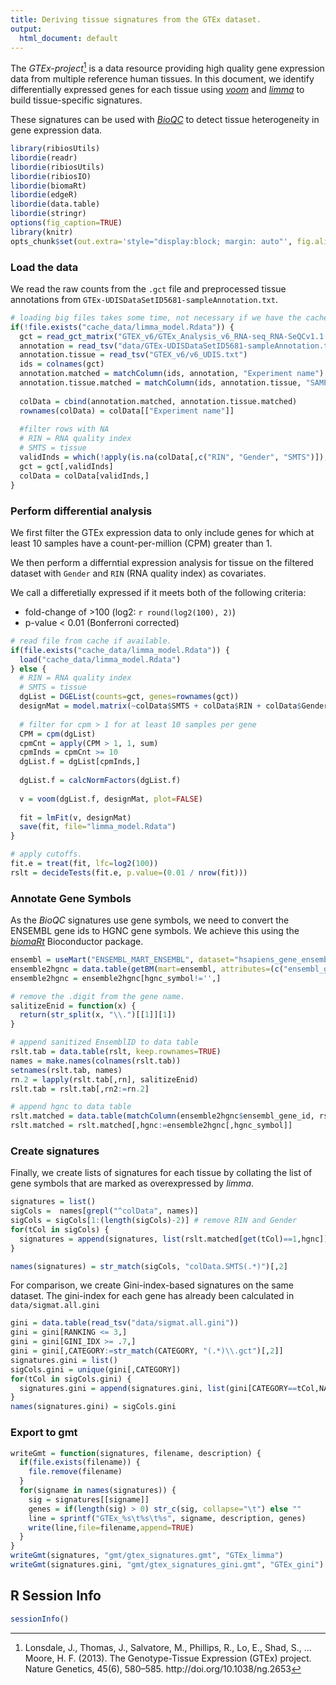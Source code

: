 ```yaml
---
title: Deriving tissue signatures from the GTEx dataset. 
output:
  html_document: default 
---
```


The *GTEx-project*[^1] is a data resource providing high quality gene expression data from multiple reference human tissues. In this document, we identify differentially expressed genes for each tissue using [*voom*](http://bioconductor.org/packages/release/bioc/html/limma.html) and 
[*limma*](http://bioconductor.org/packages/release/bioc/html/limma.html) to build tissue-specific signatures. 

These signatures can be used with [*BioQC*](https://accio.github.io/BioQC/) to detect tissue heterogeneity in gene expression data. 

[^1]: Lonsdale, J., Thomas, J., Salvatore, M., Phillips, R., Lo, E., Shad, S., … Moore, H. F. (2013). The Genotype-Tissue Expression (GTEx) project. Nature Genetics, 45(6), 580–585. http://doi.org/10.1038/ng.2653

```r
library(ribiosUtils)
libordie(readr)
libordie(ribiosUtils)
libordie(ribiosIO)
libordie(biomaRt)
libordie(edgeR)
libordie(data.table)
libordie(stringr)
options(fig_caption=TRUE)
library(knitr)
opts_chunk$set(out.extra='style="display:block; margin: auto"', fig.align="center") 
```

### Load the data
We read the raw counts from the `.gct` file and preprocessed tissue annotations from `GTEx-UDISDataSetID5681-sampleAnnotation.txt`. 
```r
# loading big files takes some time, not necessary if we have the cache
if(!file.exists("cache_data/limma_model.Rdata")) {
  gct = read_gct_matrix("GTEX_v6/GTEx_Analysis_v6_RNA-seq_RNA-SeQCv1.1.8_gene_reads.gct")
  annotation = read_tsv("data/GTEx-UDISDataSetID5681-sampleAnnotation.txt")
  annotation.tissue = read_tsv("GTEX_v6/v6_UDIS.txt")
  ids = colnames(gct)
  annotation.matched = matchColumn(ids, annotation, "Experiment name")
  annotation.tissue.matched = matchColumn(ids, annotation.tissue, "SAMPID")
  
  colData = cbind(annotation.matched, annotation.tissue.matched)
  rownames(colData) = colData[["Experiment name"]]
  
  #filter rows with NA
  # RIN = RNA quality index
  # SMTS = tissue
  validInds = which(!apply(is.na(colData[,c("RIN", "Gender", "SMTS")]), 1, sum) >= 1)
  gct = gct[,validInds]
  colData = colData[validInds,]
}
```

### Perform differential analysis
We first filter the GTEx expression data to only include genes for which at least 10 samples have a count-per-million (CPM) greater than 1. 

We then perform a differntial expression analysis for tissue on the filtered dataset with `Gender` and `RIN` (RNA quality index) as covariates. 

We call a differetially expressed if it meets both of the following criteria: 

* fold-change of >100 (log2: `r round(log2(100), 2)`)
* p-value < 0.01 (Bonferroni corrected)

```r
# read file from cache if available. 
if(file.exists("cache_data/limma_model.Rdata")) {
  load("cache_data/limma_model.Rdata")
} else {
  # RIN = RNA quality index
  # SMTS = tissue
  dgList = DGEList(counts=gct, genes=rownames(gct))
  designMat = model.matrix(~colData$SMTS + colData$RIN + colData$Gender)
  
  # filter for cpm > 1 for at least 10 samples per gene
  CPM = cpm(dgList)
  cpmCnt = apply(CPM > 1, 1, sum)
  cpmInds = cpmCnt >= 10
  dgList.f = dgList[cpmInds,]
  
  dgList.f = calcNormFactors(dgList.f)
  
  v = voom(dgList.f, designMat, plot=FALSE)
  
  fit = lmFit(v, designMat)
  save(fit, file="limma_model.Rdata")
}

# apply cutoffs. 
fit.e = treat(fit, lfc=log2(100))
rslt = decideTests(fit.e, p.value=(0.01 / nrow(fit)))
```


### Annotate Gene Symbols
As the *BioQC* signatures use gene symbols, we need to convert the ENSEMBL gene ids to HGNC gene symbols. 
We achieve this using the [*biomaRt*](https://bioconductor.org/packages/release/bioc/html/biomaRt.html) Bioconductor package. 

```r
ensembl = useMart("ENSEMBL_MART_ENSEMBL", dataset="hsapiens_gene_ensembl", host="www.ensembl.org")  
ensemble2hgnc = data.table(getBM(mart=ensembl, attributes=(c("ensembl_gene_id", "hgnc_symbol"))))
ensemble2hgnc = ensemble2hgnc[hgnc_symbol!='',]

# remove the .digit from the gene name. 
salitizeEnid = function(x) { 
  return(str_split(x, "\\.")[[1]][1])
}

# append sanitized EnsemblID to data table 
rslt.tab = data.table(rslt, keep.rownames=TRUE)
names = make.names(colnames(rslt.tab))
setnames(rslt.tab, names)
rn.2 = lapply(rslt.tab[,rn], salitizeEnid)
rslt.tab = rslt.tab[,rn2:=rn.2]

# append hgnc to data table 
rslt.matched = data.table(matchColumn(ensemble2hgnc$ensembl_gene_id, rslt.tab, 'rn2'))
rslt.matched = rslt.matched[,hgnc:=ensemble2hgnc[,hgnc_symbol]]
```

### Create signatures
Finally, we create lists of signatures for each tissue by collating the list of gene symbols that
are marked as overexpressed by *limma*. 
```r
signatures = list()
sigCols =  names[grepl("^colData", names)]
sigCols = sigCols[1:(length(sigCols)-2)] # remove RIN and Gender
for(tCol in sigCols) {
  signatures = append(signatures, list(rslt.matched[get(tCol)==1,hgnc]))
}

names(signatures) = str_match(sigCols, "colData.SMTS(.*)")[,2]
```

For comparison, we create Gini-index-based signatures on the same dataset. 
The gini-index for each gene has already been calculated in `data/sigmat.all.gini`
```r
gini = data.table(read_tsv("data/sigmat.all.gini"))
gini = gini[RANKING <= 3,]
gini = gini[GINI_IDX >= .7,]
gini = gini[,CATEGORY:=str_match(CATEGORY, "(.*)\\.gct")[,2]]
signatures.gini = list()
sigCols.gini = unique(gini[,CATEGORY])
for(tCol in sigCols.gini) {
  signatures.gini = append(signatures.gini, list(gini[CATEGORY==tCol,NAME]))
}
names(signatures.gini) = sigCols.gini
```

### Export to gmt
```r
writeGmt = function(signatures, filename, description) { 
  if(file.exists(filename)) {
    file.remove(filename)
  }
  for(signame in names(signatures)) {
    sig = signatures[[signame]]
    genes = if(length(sig) > 0) str_c(sig, collapse="\t") else ""
    line = sprintf("GTEx_%s\t%s\t%s", signame, description, genes)
    write(line,file=filename,append=TRUE)
  }
}
writeGmt(signatures, "gmt/gtex_signatures.gmt", "GTEx_limma")
writeGmt(signatures.gini, "gmt/gtex_signatures_gini.gmt", "GTEx_gini")
```

## R Session Info
```r
sessionInfo()
```

